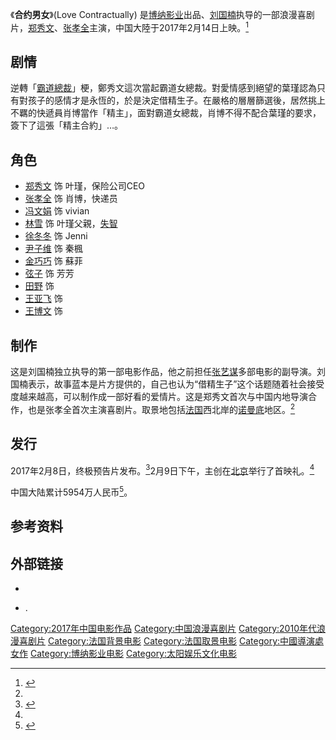 {{Infobox Film
| name             = 合约男女
| original_name    = Love Contractually
| image            = Love Contractually.jpg
| caption          = 电影海报
| director         = [[刘国楠|刘国楠]]
| producer         = [[孔佳铭|孔佳铭]]、[[于冬|于冬]]
| writer           = [[朱珠|朱珠]]<br />[[田晓威|田晓威]]
| starring         = [[郑秀文|郑秀文]]<br />[[张孝全|张孝全]]
| music            = [[王宗贤_(作曲家)|王宗贤]]
| cinematography   = [[沙金城|沙金城]]
| editing          = [[钱芳|钱芳]]
| studio           = [[博纳影业集团|博纳影业集团]]<br />北京木星时代文化传媒有限公司<br />[[太阳娱乐文化|太阳娱乐文化]]有限公司<br />博纳影视娱乐有限公司<br />北京迦尚文化传播有限公司<br />北京定军山影视文化有限公司<br /> 世纪长龙影视有限公司<br />中国电信天翼视讯<br />北京铂林文化传媒有限公司<br />霍尔果斯博纳文化传媒有限公司   
| distributor      = {{flagicon|CHN}} 博纳影业集团<br />华夏电影发行有限责任公司<br />{{flagicon|TWN}} 双喜電影發行股份有限公司
| released         = {{flagicon|CHN}} 2017年2月14日<br />{{flagicon|HK}} 2017年2月16日<br />{{flagicon|ROC}} 2017年2月17日
| runtime          = 97 分钟
| country          = {{CHNML}}
| language         = [[国语|国语]] (中國大陸 / 台灣版本) [[粤语|粤语]] (香港 / 馬來西亞版本)
| budget           = 
| gross            = 
| preceded_by     = 
| followed_by      =
| cn_name  = 
| tw_name  = 
| hk_name  = 
}}

《'''合约男女'''》(Love Contractually) 是[[博纳影业|博纳影业]]出品、[[刘国楠|刘国楠]]执导的一部浪漫喜剧片，[[郑秀文|郑秀文]]、[[张孝全|张孝全]]主演，中国大陸于2017年2月14日上映。<ref name="首映">{{cite web |url=http://news.mtime.com/2017/02/09/1566218.html |language= |title=《合约男女》首映聚焦"借精生子"话题 |publisher=Mtime时光网 |date=2017-02-09 |accessdate= |archive-date=2017-02-10 |archive-url=https://web.archive.org/web/20170210215342/http://news.mtime.com/2017/02/09/1566218.html |dead-url=no }}</ref>

== 剧情 ==
逆轉「[[霸道總裁|霸道總裁]]」梗，鄭秀文這次當起霸道女總裁。對愛情感到絕望的葉瑾認為只有對孩子的感情才是永恆的，於是決定借精生子。在嚴格的層層篩選後，居然挑上不羈的快遞員肖博當作「精主」，面對霸道女總裁，肖博不得不配合葉瑾的要求，簽下了這張「精主合約」…。

== 角色 ==
*[[郑秀文|郑秀文]] 饰 叶瑾，保险公司CEO
*[[张孝全|张孝全]] 饰 肖博，快递员
*[[冯文娟|冯文娟]] 饰 vivian
*[[林雪|林雪]] 饰 叶瑾父親，[[失智|失智]]
*[[徐冬冬|徐冬冬]] 饰 Jenni
*[[尹子维|尹子维]] 饰 秦楓
*[[金巧巧|金巧巧]] 饰 蘇菲
*[[弦子|弦子]] 饰 芳芳
*[[田野_(演员)|田野]] 饰 
*[[王亚飞|王亚飞]] 饰
*[[王博文|王博文]] 饰

== 制作 ==
这是刘国楠独立执导的第一部电影作品，他之前担任[[张艺谋|张艺谋]]多部电影的副导演。刘国楠表示，故事蓝本是片方提供的，自己也认为“借精生子”这个话题随着社会接受度越来越高，可以制作成一部好看的爱情片。这是郑秀文首次与中国内地导演合作，也是张孝全首次主演喜剧片。取景地包括[[法国|法国]]西北岸的[[诺曼底|诺曼底]]地区。<ref name="首映"/>

== 发行 ==
2017年2月8日，终极预告片发布。<ref >{{cite web |url=http://news.mtime.com/2017/02/08/1566168.html |language= |title=《合约男女》曝终极预告预热情人节 |publisher=Mtime时光网 |date=2017-02-08 |accessdate= |archive-date=2017-02-11 |archive-url=https://web.archive.org/web/20170211080241/http://news.mtime.com/2017/02/08/1566168.html |dead-url=no }}</ref>2月9日下午，主创在[[北京|北京]]举行了首映礼。<ref name="首映"/>

中国大陆累计5954万人民币<ref>{{Cite web |url=http://www.cbooo.cn/m/654608 |title=合约男女（2017） |accessdate=2017-03-22 |archive-date=2017-03-23 |archive-url=https://web.archive.org/web/20170323054735/http://www.cbooo.cn/m/654608 |dead-url=no }}</ref>。

== 参考资料 ==
{{reflist}}

== 外部链接 ==
*{{mtime|226111|合约男女}}
*{{youtube|5OJivU5BkHw|《合約男女》}}.{{zh-tw}}

{{DEFAULTSORT:HE}}
[[Category:2017年中国电影作品|Category:2017年中国电影作品]]
[[Category:中国浪漫喜剧片|Category:中国浪漫喜剧片]]
[[Category:2010年代浪漫喜剧片|Category:2010年代浪漫喜剧片]]
[[Category:法国背景电影|Category:法国背景电影]]
[[Category:法国取景电影|Category:法国取景电影]]
[[Category:中國導演處女作|Category:中國導演處女作]]
[[Category:博纳影业电影|Category:博纳影业电影]]
[[Category:太阳娱乐文化电影|Category:太阳娱乐文化电影]]